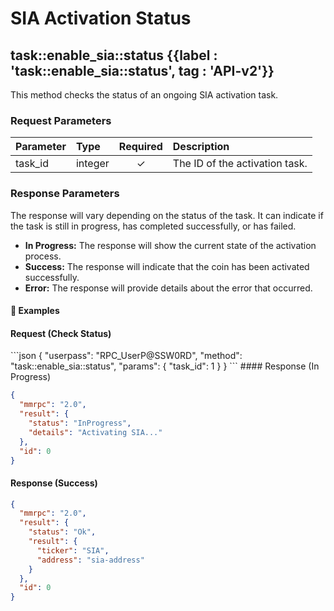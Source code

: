 
# SIA Activation Status

## task::enable\_sia::status {{label : 'task::enable_sia::status', tag : 'API-v2'}}

This method checks the status of an ongoing SIA activation task.

### Request Parameters

| Parameter | Type    | Required | Description                    |
| :-------- | :------ | :------: | :----------------------------- |
| task\_id  | integer |     ✓    | The ID of the activation task. |

### Response Parameters

The response will vary depending on the status of the task. It can indicate if the task is still in progress, has completed successfully, or has failed.

*   **In Progress:** The response will show the current state of the activation process.
*   **Success:** The response will indicate that the coin has been activated successfully.
*   **Error:** The response will provide details about the error that occurred.

#### 📌 Examples

#### Request (Check Status)

<CodeGroup title="SIA Activation Status" tag="POST" label="task::enable_sia::status">
  ```json
  {
    "userpass": "RPC_UserP@SSW0RD",
    "method": "task::enable_sia::status",
    "params": {
      "task_id": 1
    }
  }
  ```
</CodeGroup>

<CollapsibleSection expandedText="Hide Response" collapsedText="Show Response">
  #### Response (In Progress)

  ```json
  {
    "mmrpc": "2.0",
    "result": {
      "status": "InProgress",
      "details": "Activating SIA..."
    },
    "id": 0
  }
  ```

  #### Response (Success)

  ```json
  {
    "mmrpc": "2.0",
    "result": {
      "status": "Ok",
      "result": {
        "ticker": "SIA",
        "address": "sia-address"
      }
    },
    "id": 0
  }
  ```
</CollapsibleSection>
